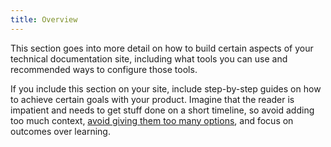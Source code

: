 ```yaml
---
title: Overview 
---
```


This section goes into more detail on how to build certain aspects of your technical documentation site, including what tools you can use and recommended ways to configure those tools.

If you include this section on your site, include step-by-step guides on how to achieve certain goals with your product. Imagine that the reader is impatient and needs to get stuff done on a short timeline, so avoid adding too much context, [avoid giving them too many options](https://styleguide.ritza.co/ritza%27s-writing-rules/Style/#avoid-giving-the-reader-too-many-options), and focus on outcomes over learning.




